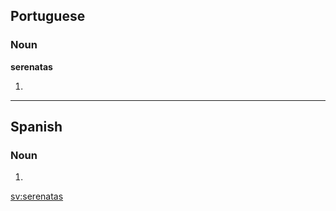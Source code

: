 ==Portuguese==

===Noun===
'''serenatas''' {{f|p}}

# {{pt-noun form of|[[serenata]]|onlyf|pl}}

----

==Spanish==

===Noun===
{{head|es|noun form|g=f|g2=p}}

# {{plural of|serenata|lang=es|nocat=1}}

[[sv:serenatas]]
